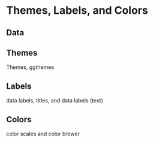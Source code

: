 # Themes, Labels, and Colors {#themes-labels-colors}

## Data

## Themes

Themes, ggthemes

## Labels

data labels, titles, and data labels (text)

## Colors

color scales and color brewer
